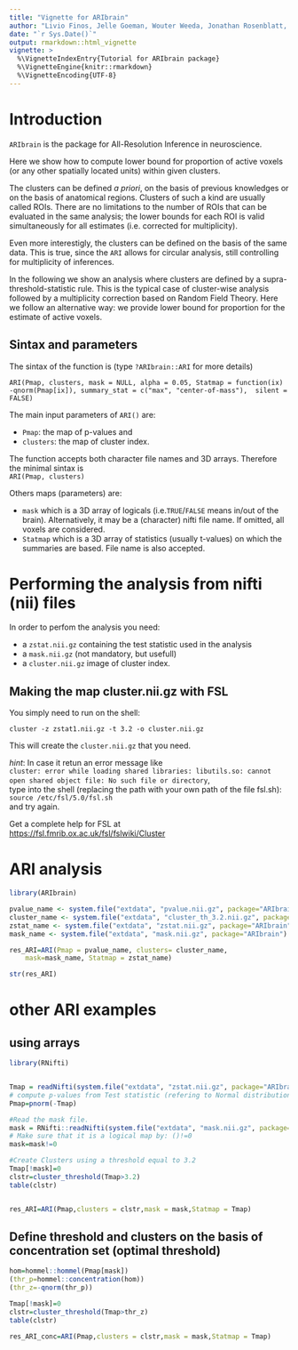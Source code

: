 ```yaml
---
title: "Vignette for ARIbrain"
author: "Livio Finos, Jelle Goeman, Wouter Weeda, Jonathan Rosenblatt, Aldo Solari"
date: "`r Sys.Date()`"
output: rmarkdown::html_vignette
vignette: >
  %\VignetteIndexEntry{Tutorial for ARIbrain package}
  %\VignetteEngine{knitr::rmarkdown}
  %\VignetteEncoding{UTF-8}
---
```

<!-- \VignetteEngine{knitr::rmarkdown} -->

# Introduction
`ARIbrain` is the package for All-Resolution Inference in neuroscience.

Here we show how to compute lower bound for proportion of active voxels (or any other spatially located units) within given clusters.

The clusters can be defined *a priori*, on the basis of previous knowledges or on the basis of anatomical regions. Clusters of such a kind are usually called ROIs. There are no limitations to the number of ROIs that can be evaluated in the same analysis; the lower bounds for each ROI is valid simultaneously for all estimates (i.e. corrected for multiplicity). 

Even more interestigly, the clusters can be defined on the basis of the same data. This is true, since the `ARI` allows for circular analysis, still controlling for multiplicity of inferences.

In the following we show an analysis where clusters are defined by a supra-threshold-statistic rule. This is the typical case of cluster-wise analysis followed by a multiplicity correction based on Random Field Theory. Here we follow an alternative way: we provide lower bound for proportion for the estimate of active voxels.


## Sintax and parameters
The sintax of the function is (type `?ARIbrain::ARI` for more details)

`ARI(Pmap, clusters, mask = NULL, alpha = 0.05, Statmap = function(ix)  -qnorm(Pmap[ix]), summary_stat = c("max", "center-of-mass"),  silent = FALSE)`


The main input parameters of `ARI()` are:   

- `Pmap`: the map of p-values and 
- `clusters`: the map of cluster index.

The function accepts both character file names and 3D arrays. Therefore the minimal sintax is   
`ARI(Pmap, clusters)`

Others maps (parameters) are:   

- `mask` which is a 3D array of logicals (i.e.`TRUE`/`FALSE` means in/out of the brain). Alternatively, it may be a (character) nifti file name.  If omitted, all voxels are considered.  
- `Statmap` which is a 3D array of statistics (usually t-values) on which the summaries are based. File name is also accepted.



#  <a name="nii"> Performing the analysis from nifti (nii) files </a>

In order to perfom the analysis you need:   

- a `zstat.nii.gz` containing the test statistic used in the analysis 
- a `mask.nii.gz` (not mandatory, but usefull)
- a `cluster.nii.gz` image of cluster index.

## Making the map cluster.nii.gz with FSL

You simply need to run on the shell:

`cluster -z zstat1.nii.gz -t 3.2 -o cluster.nii.gz`

This will create the `cluster.nii.gz` that you need.

*hint*: In case it retun an error message like  
`cluster: error while loading shared libraries: libutils.so: cannot open shared object file: No such file or directory`,  
type into the shell (replacing the path with your own path of the file fsl.sh):  
`source /etc/fsl/5.0/fsl.sh`  
and try again.


Get a complete help for FSL at  
<https://fsl.fmrib.ox.ac.uk/fsl/fslwiki/Cluster>


# ARI analysis
```r
library(ARIbrain)

pvalue_name <- system.file("extdata", "pvalue.nii.gz", package="ARIbrain")
cluster_name <- system.file("extdata", "cluster_th_3.2.nii.gz", package="ARIbrain")
zstat_name <- system.file("extdata", "zstat.nii.gz", package="ARIbrain")
mask_name <- system.file("extdata", "mask.nii.gz", package="ARIbrain")

res_ARI=ARI(Pmap = pvalue_name, clusters= cluster_name,
    mask=mask_name, Statmap = zstat_name)

str(res_ARI)
```


# other ARI examples


## using arrays


```r
library(RNifti)


Tmap = readNifti(system.file("extdata", "zstat.nii.gz", package="ARIbrain"))
# compute p-values from Test statistic (refering to Normal distribution, right-side alternative)
Pmap=pnorm(-Tmap)

#Read the mask file. 
mask = RNifti::readNifti(system.file("extdata", "mask.nii.gz", package="ARIbrain"))
# Make sure that it is a logical map by: ()!=0
mask=mask!=0

#Create Clusters using a threshold equal to 3.2
Tmap[!mask]=0
clstr=cluster_threshold(Tmap>3.2)
table(clstr)


res_ARI=ARI(Pmap,clusters = clstr,mask = mask,Statmap = Tmap)

```




## Define threshold and clusters on the basis of concentration set (optimal threshold)


```r
hom=hommel::hommel(Pmap[mask])
(thr_p=hommel::concentration(hom))
(thr_z=-qnorm(thr_p))

Tmap[!mask]=0
clstr=cluster_threshold(Tmap>thr_z)
table(clstr)

res_ARI_conc=ARI(Pmap,clusters = clstr,mask = mask,Statmap = Tmap)
```

